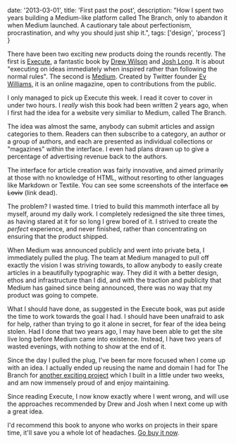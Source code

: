   date: '2013-03-01',
  title: 'First past the post',
  description: "How I spent two years building a Medium-like platform called The Branch, only to abandon it when Medium launched. A cautionary tale about perfectionism, procrastination, and why you should just ship it.",
  tags: ['design', 'process']
}

There have been two exciting new products doing the rounds recently. The first is [Execute](http://executebook.com/), a fantastic book by [Drew Wilson](http://drewwilson.com/) and [Josh Long](http://joshlong.me/). It is about "executing on ideas immediately when inspired rather than following the normal rules". The second is [Medium](http://medium.com/). Created by Twitter founder [Ev Williams](http://evhead.com/), it is an online magazine, open to contributions from the public.

I only managed to pick up Execute this week. I read it cover to cover in under two hours. I _really_ wish this book had been written 2 years ago, when I first had the idea for a website very similiar to Medium, called The Branch.

The idea was almost the same, anybody can submit articles and assign categories to them. Readers can then subscribe to a category, an author or a group of authors, and each are presented as individual collections or "magazines" within the interface. I even had plans drawn up to give a percentage of advertising revenue back to the authors.

The interface for article creation was fairly innovative, and aimed primarily at those with no knowledge of HTML, without resorting to other languages like Markdown or Textile. You can see some screenshots of the interface ~~on Loviv~~ (link dead).

The problem? I wasted time. I tried to build this mammoth interface all by myself, around my daily work. I completely redesigned the site three times, as having stared at it for so long I grew bored of it. I strived to create the _perfect_ experience, and never finished, rather than concentrating on ensuring that the product shipped.

When Medium was announced publicly and went into private beta, I immediately pulled the plug. The team at Medium managed to pull off exactly the vision I was striving towards, to allow anybody to easily create articles in a beautifully typographic way. They did it with a better design, ethos and infrastructure than I did, and with the traction and publicity that Medium has gained since being announced, there was no way that my product was going to compete.

What I should have done, as suggested in the Execute book, was put aside the time to work towards the goal I had. I should have been unafraid to ask for help, rather than trying to go it alone in secret, for fear of the idea being stolen. Had I done that two years ago, I may have been able to get the site live long before Medium came into existence. Instead, I have two years of wasted evenings, with nothing to show at the end of it.

Since the day I pulled the plug, I've been far more focused when I come up with an idea. I actually ended up reusing the name and domain I had for The Branch for <a href="http://thebran.ch/" data-proofer-ignore>another exciting project</a> which I built in a little under two weeks, and am now immensely proud of and enjoy maintaining.

Since reading Execute, I now know exactly where I went wrong, and will use the approaches recommended by Drew and Josh when I next come up with a great idea.

I'd recommend this book to anyone who works on projects in their spare time, it'll save you a whole lot of headaches. [Go buy it now](http://executebook.com/).
